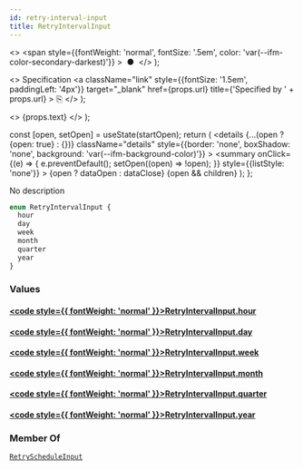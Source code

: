```yaml
---
id: retry-interval-input
title: RetryIntervalInput
---
```


  <>
    <span
      style={{fontWeight: 'normal', fontSize: '.5em', color: 'var(--ifm-color-secondary-darkest)'}}
    >
      &nbsp;●&nbsp;
    </span>
  </>
);

  <>
    Specification
    <a
      className="link"
      style={{fontSize: '1.5em', paddingLeft: '4px'}}
      target="_blank"
      href={props.url}
      title={'Specified by ' + props.url}
    >
      ⎘
    </a>
  </>
);

  <>
    <span className={props.class}>{props.text}</span>
  </>
);


  const [open, setOpen] = useState(startOpen);
  return (
    <details
      {...(open ? {open: true} : {})}
      className="details"
      style={{border: 'none', boxShadow: 'none', background: 'var(--ifm-background-color)'}}
    >
      <summary
        onClick={(e) => {
          e.preventDefault();
          setOpen((open) => !open);
        }}
        style={{listStyle: 'none'}}
      >
        {open ? dataOpen : dataClose}
      </summary>
      {open && children}
    </details>
  );
};

No description

```graphql
enum RetryIntervalInput {
  hour
  day
  week
  month
  quarter
  year
}
```

### Values

#### [<code style={{ fontWeight: 'normal' }}>RetryIntervalInput.<b>hour</b></code>](#)

#### [<code style={{ fontWeight: 'normal' }}>RetryIntervalInput.<b>day</b></code>](#)

#### [<code style={{ fontWeight: 'normal' }}>RetryIntervalInput.<b>week</b></code>](#)

#### [<code style={{ fontWeight: 'normal' }}>RetryIntervalInput.<b>month</b></code>](#)

#### [<code style={{ fontWeight: 'normal' }}>RetryIntervalInput.<b>quarter</b></code>](#)

#### [<code style={{ fontWeight: 'normal' }}>RetryIntervalInput.<b>year</b></code>](#)

### Member Of

[`RetryScheduleInput`](/docs/apis/graphql/types/inputs/retry-schedule-input.mdx) <Badge class="badge badge--secondary badge--relation" text="input"/>
